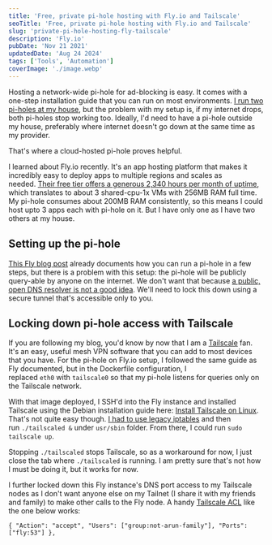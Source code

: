 ```yaml
---
title: 'Free, private pi-hole hosting with Fly.io and Tailscale'
seoTitle: 'Free, private pi-hole hosting with Fly.io and Tailscale'
slug: 'private-pi-hole-hosting-fly-tailscale'
description: 'Fly.io'
pubDate: 'Nov 21 2021'
updatedDate: 'Aug 24 2024'
tags: ['Tools', 'Automation']
coverImage: './image.webp'
---
```



Hosting a network-wide pi-hole for ad-blocking is easy. It comes with a one-step installation guide that you can run on most environments. [I run two pi-holes at my house](https://blogarunsathiya.wordpress.com/2021/09/27/tailscale-tls-certificates-for-my-home-lab/), but the problem with my setup is, if my internet drops, both pi-holes stop working too. Ideally, I'd need to have a pi-hole outside my house, preferably where internet doesn't go down at the same time as my provider.

That's where a cloud-hosted pi-hole proves helpful.

I learned about Fly.io recently. It's an app hosting platform that makes it incredibly easy to deploy apps to multiple regions and scales as needed. [Their free tier offers a generous 2,340 hours per month of uptime](https://fly.io/docs/about/pricing/), which translates to about 3 shared-cpu-1x VMs with 256MB RAM full time. My pi-hole consumes about 200MB RAM consistently, so this means I could host upto 3 apps each with pi-hole on it. But I have only one as I have two others at my house.

<R2Image
	imageKey='blog/assets/private-pi-hole-hosting-fly-tailscale-2000cca4-0414-4908-b3f9-ff74c543ee9c.png'
	alt='Description of the image'
/>

## Setting up the pi-hole

[This Fly blog post](https://fly.io/blog/stuff-your-pi-hole-from-anywhere/) already documents how you can run a pi-hole in a few steps, but there is a problem with this setup: the pi-hole will be publicly query-able by anyone on the internet. We don't want that because [a public, open DNS resolver is not a good idea](https://serverfault.com/a/634794). We'll need to lock this down using a secure tunnel that's accessible only to you.

## Locking down pi-hole access with Tailscale

If you are following my blog, you'd know by now that I am a [Tailscale](https://blogarunsathiya.wordpress.com/tag/tailscale/) fan. It's an easy, useful mesh VPN software that you can add to most devices that you have. For the pi-hole on Fly.io setup, I followed the same guide as Fly documented, but in the Dockerfile configuration, I replaced `eth0` with `tailscale0` so that my pi-hole listens for queries only on the Tailscale network.

With that image deployed, I SSH'd into the Fly instance and installed Tailscale using the Debian installation guide here: [Install Tailscale on Linux](https://tailscale.com/kb/1031/install-linux/). That's not quite easy though. [I had to use legacy iptables](https://github.com/hassio-addons/addon-tailscale/issues/20#issuecomment-929104783) and then run `./tailscaled &` under `usr/sbin` folder. From there, I could run `sudo tailscale up`.

Stopping `./tailscaled` stops Tailscale, so as a workaround for now, I just close the tab where `./tailscaled` is running. I am pretty sure that's not how I must be doing it, but it works for now.

I further locked down this Fly instance's DNS port access to my Tailscale nodes as I don't want anyone else on my Tailnet (I share it with my friends and family) to make other calls to the Fly node. A handy [Tailscale ACL](https://tailscale.com/kb/1018/) like the one below works:

```text
{ "Action": "accept", "Users": ["group:not-arun-family"], "Ports": ["fly:53"] },
```
